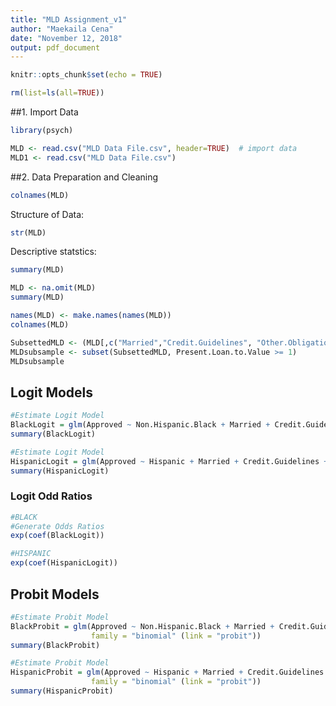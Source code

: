 ---
title: "MLD Assignment_v1"
author: "Maekaila Cena"
date: "November 12, 2018"
output: pdf_document
---

```{r setup, include=FALSE}
knitr::opts_chunk$set(echo = TRUE)
```

```{r clear workspace}
rm(list=ls(all=TRUE))
```

##1. Import Data 

```{r}
library(psych)
```

```{r read csv}
MLD <- read.csv("MLD Data File.csv", header=TRUE)  # import data
MLD1 <- read.csv("MLD Data File.csv")
```


##2. Data Preparation and Cleaning

```{r col names}
colnames(MLD)
```

Structure of Data:
```{r structure}
str(MLD)
```

Descriptive statstics:
```{r stats}
summary(MLD)
```

```{r}
MLD <- na.omit(MLD)
summary(MLD)
```


```{r}
names(MLD) <- make.names(names(MLD))
colnames(MLD)
```

```{r}
SubsettedMLD <- (MLD[,c("Married","Credit.Guidelines", "Other.Obligations..As.Percent..Of..Income", "Non.Hispanic.White", "Non.Hispanic.Black", "Hispanic","Approved","Present.Loan.to.Value")])
MLDsubsample <- subset(SubsettedMLD, Present.Loan.to.Value >= 1)
MLDsubsample
```

## Logit Models 
```{r}
#Estimate Logit Model
BlackLogit = glm(Approved ~ Non.Hispanic.Black + Married + Credit.Guidelines + Other.Obligations..As.Percent..Of..Income+  Present.Loan.to.Value, data = SubsettedMLD, family = "binomial")
summary(BlackLogit)

```

```{r}
#Estimate Logit Model
HispanicLogit = glm(Approved ~ Hispanic + Married + Credit.Guidelines +  Other.Obligations..As.Percent..Of..Income+  Present.Loan.to.Value, data = SubsettedMLD, family = "binomial")
summary(HispanicLogit)

```

### Logit Odd Ratios

```{r}
#BLACK
#Generate Odds Ratios
exp(coef(BlackLogit))
```


```{r}
#HISPANIC
exp(coef(HispanicLogit))
```


## Probit Models 

```{r}
#Estimate Probit Model
BlackProbit = glm(Approved ~ Non.Hispanic.Black + Married + Credit.Guidelines + Other.Obligations..As.Percent..Of..Income+  Present.Loan.to.Value, data = SubsettedMLD, 
                  family = "binomial" (link = "probit"))
summary(BlackProbit)
```

```{r}
#Estimate Probit Model
HispanicProbit = glm(Approved ~ Hispanic + Married + Credit.Guidelines + Other.Obligations..As.Percent..Of..Income+  Present.Loan.to.Value, data = SubsettedMLD, 
                  family = "binomial" (link = "probit"))
summary(HispanicProbit)
```

